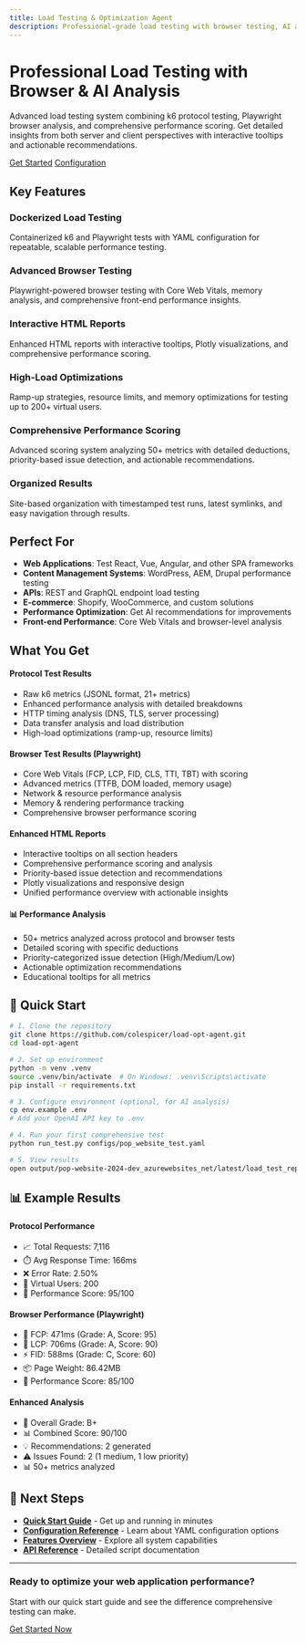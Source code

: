 ```yaml
---
title: Load Testing & Optimization Agent
description: Professional-grade load testing with browser testing, AI analysis, and comprehensive HTML reports
---
```


<div className="hero">
  <div className="hero-content">
    <h1>Professional Load Testing with Browser & AI Analysis</h1>
    <p className="hero-description">
      Advanced load testing system combining k6 protocol testing, Playwright browser analysis, 
      and comprehensive performance scoring. Get detailed insights from both server and client perspectives with interactive tooltips and actionable recommendations.
    </p>
    <div className="hero-buttons">
      <a href="/quick-start" className="btn btn-primary">Get Started</a>
      <a href="/configuration" className="btn btn-secondary">Configuration</a>
    </div>
  </div>
</div>

## Key Features

<div className="features-grid">
  <div className="feature-card">
    <h3>Dockerized Load Testing</h3>
    <p>Containerized k6 and Playwright tests with YAML configuration for repeatable, scalable performance testing.</p>
  </div>
  
  <div className="feature-card">
    <h3>Advanced Browser Testing</h3>
    <p>Playwright-powered browser testing with Core Web Vitals, memory analysis, and comprehensive front-end performance insights.</p>
  </div>
  
  <div className="feature-card">
    <h3>Interactive HTML Reports</h3>
    <p>Enhanced HTML reports with interactive tooltips, Plotly visualizations, and comprehensive performance scoring.</p>
  </div>
  
  <div className="feature-card">
    <h3>High-Load Optimizations</h3>
    <p>Ramp-up strategies, resource limits, and memory optimizations for testing up to 200+ virtual users.</p>
  </div>
  
  <div className="feature-card">
    <h3>Comprehensive Performance Scoring</h3>
    <p>Advanced scoring system analyzing 50+ metrics with detailed deductions, priority-based issue detection, and actionable recommendations.</p>
  </div>
  
  <div className="feature-card">
    <h3>Organized Results</h3>
    <p>Site-based organization with timestamped test runs, latest symlinks, and easy navigation through results.</p>
  </div>
</div>

## Perfect For

- **Web Applications**: Test React, Vue, Angular, and other SPA frameworks
- **Content Management Systems**: WordPress, AEM, Drupal performance testing
- **APIs**: REST and GraphQL endpoint load testing
- **E-commerce**: Shopify, WooCommerce, and custom solutions
- **Performance Optimization**: Get AI recommendations for improvements
- **Front-end Performance**: Core Web Vitals and browser-level analysis

## What You Get

<div className="benefits">
  <div className="benefit">
    <h4>Protocol Test Results</h4>
    <ul>
      <li>Raw k6 metrics (JSONL format, 21+ metrics)</li>
      <li>Enhanced performance analysis with detailed breakdowns</li>
      <li>HTTP timing analysis (DNS, TLS, server processing)</li>
      <li>Data transfer analysis and load distribution</li>
      <li>High-load optimizations (ramp-up, resource limits)</li>
    </ul>
  </div>
  
  <div className="benefit">
    <h4>Browser Test Results (Playwright)</h4>
    <ul>
      <li>Core Web Vitals (FCP, LCP, FID, CLS, TTI, TBT) with scoring</li>
      <li>Advanced metrics (TTFB, DOM loaded, memory usage)</li>
      <li>Network & resource performance analysis</li>
      <li>Memory & rendering performance tracking</li>
      <li>Comprehensive browser performance scoring</li>
    </ul>
  </div>
  
  <div className="benefit">
    <h4>Enhanced HTML Reports</h4>
    <ul>
      <li>Interactive tooltips on all section headers</li>
      <li>Comprehensive performance scoring and analysis</li>
      <li>Priority-based issue detection and recommendations</li>
      <li>Plotly visualizations and responsive design</li>
      <li>Unified performance overview with actionable insights</li>
    </ul>
  </div>
  
  <div className="benefit">
    <h4>📊 Performance Analysis</h4>
    <ul>
      <li>50+ metrics analyzed across protocol and browser tests</li>
      <li>Detailed scoring with specific deductions</li>
      <li>Priority-categorized issue detection (High/Medium/Low)</li>
      <li>Actionable optimization recommendations</li>
      <li>Educational tooltips for all metrics</li>
    </ul>
  </div>
</div>

## 🚀 Quick Start

```bash
# 1. Clone the repository
git clone https://github.com/colespicer/load-opt-agent.git
cd load-opt-agent

# 2. Set up environment
python -m venv .venv
source .venv/bin/activate  # On Windows: .venv\Scripts\activate
pip install -r requirements.txt

# 3. Configure environment (optional, for AI analysis)
cp env.example .env
# Add your OpenAI API key to .env

# 4. Run your first comprehensive test
python run_test.py configs/pop_website_test.yaml

# 5. View results
open output/pop-website-2024-dev_azurewebsites_net/latest/load_test_report.html
```

## 📊 Example Results

<div className="example-results">
  <div className="result-card">
    <h4>Protocol Performance</h4>
    <ul>
      <li>📈 Total Requests: 7,116</li>
      <li>⏱️ Avg Response Time: 166ms</li>
      <li>❌ Error Rate: 2.50%</li>
      <li>👥 Virtual Users: 200</li>
      <li>🎯 Performance Score: 95/100</li>
    </ul>
  </div>
  
  <div className="result-card">
    <h4>Browser Performance (Playwright)</h4>
    <ul>
      <li>🎨 FCP: 471ms (Grade: A, Score: 95)</li>
      <li>📏 LCP: 706ms (Grade: A, Score: 90)</li>
      <li>⚡ FID: 588ms (Grade: C, Score: 60)</li>
      <li>📦 Page Weight: 86.42MB</li>
      <li>🎯 Performance Score: 85/100</li>
    </ul>
  </div>
  
  <div className="result-card">
    <h4>Enhanced Analysis</h4>
    <ul>
      <li>🎯 Overall Grade: B+</li>
      <li>📊 Combined Score: 90/100</li>
      <li>💡 Recommendations: 2 generated</li>
      <li>⚠️ Issues Found: 2 (1 medium, 1 low priority)</li>
      <li>📊 50+ metrics analyzed</li>
    </ul>
  </div>
</div>

## 🔗 Next Steps

- **[Quick Start Guide](/quick-start)** - Get up and running in minutes
- **[Configuration Reference](/configuration)** - Learn about YAML configuration options
- **[Features Overview](/features)** - Explore all system capabilities
- **[API Reference](/reference/api-reference)** - Detailed script documentation

---

<div className="cta">
  <h3>Ready to optimize your web application performance?</h3>
  <p>Start with our quick start guide and see the difference comprehensive testing can make.</p>
  <a href="/quick-start" className="btn btn-primary">Get Started Now</a>
</div> 